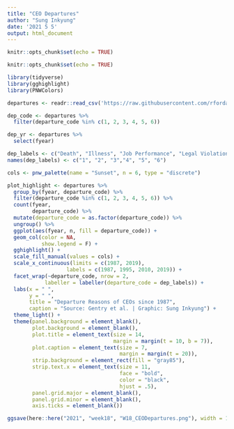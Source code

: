 ```yaml
---
title: "CEO Departures"
author: "Sung Inkyung"
date: '2021 5 5'
output: html_document
---
```


```r
knitr::opts_chunk$set(echo = TRUE)
```


```r
knitr::opts_chunk$set(echo = TRUE)
```


```r
library(tidyverse)
library(gghighlight)
library(PNWColors)
```


```r
departures <- readr::read_csv('https://raw.githubusercontent.com/rfordatascience/tidytuesday/master/data/2021/2021-04-27/departures.csv')

```

```r
dep_code <- departures %>% 
  filter(departure_code %in% c(1, 2, 3, 4, 5, 6)) 

dep_yr <- departures %>% 
  select(fyear)
```


```r
dep_labels <- c("Death", "Illness", "Job Performance", "Legal Violations", "Retirement", "New Opportunity")
names(dep_labels) <- c("1", "2", "3","4", "5", "6")

cols <- pnw_palette(name = "Sunset", n = 6, type = "discrete")

plot_highlight <- departures %>% 
  group_by(fyear, departure_code) %>% 
  filter(departure_code %in% c(1, 2, 3, 4, 5, 6)) %>% 
  count(fyear,
        departure_code) %>% 
  mutate(departure_code = as.factor(departure_code)) %>% 
  ungroup() %>% 
  ggplot(aes(fyear, n, fill = departure_code)) +
  geom_col(color = NA, 
           show.legend = F) + 
  gghighlight() +
  scale_fill_manual(values = cols) +
  scale_x_continuous(limits = c(1987, 2019),
                   labels = c(1987, 1995, 2010, 2019)) +
  facet_wrap(~departure_code, nrow = 2,
            labeller = labeller(departure_code = dep_labels)) +
  labs(x = " ",
       y = " ",
       title = "Departure Reasons of CEOs since 1987",
       caption = "Source: Gentry et al. | Graphic: Sung Inkyung") +
  theme_light() +
  theme(panel.background = element_blank(),
        plot.background = element_blank(),
        plot.title = element_text(size = 14, 
                                  margin = margin(t = 10, b = 7)),
        plot.caption = element_text(size = 7, 
                                    margin = margin(t = 20)),
        strip.background = element_rect(fill = "gray85"),
        strip.text.x = element_text(size = 11, 
                                    face = "bold",
                                    color = "black",
                                    hjust = .5),
        panel.grid.major = element_blank(),
        panel.grid.minor = element_blank(),
        axis.ticks = element_blank())

ggsave(here::here("2021", "week18", "W18_CEODepartures.png"), width = 18, height = 11, units = "cm")
```


